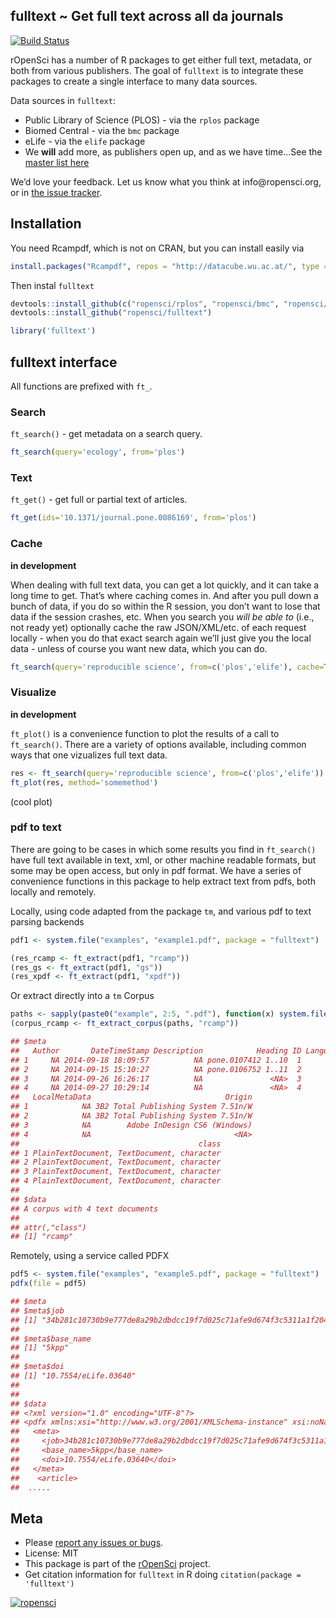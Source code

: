 ## fulltext ~ Get full text across all da journals

[![Build Status](https://api.travis-ci.org/ropensci/fulltext.png)](https://travis-ci.org/ropensci/fulltext)

rOpenSci has a number of R packages to get either full text, metadata, or both from various publishers. The goal of `fulltext` is to integrate these packages to create a single interface to many data sources.

Data sources in `fulltext`:

* Public Library of Science (PLOS) - via the `rplos` package
* Biomed Central - via the `bmc` package
* eLife - via the `elife` package
* We __will__ add more, as publishers open up, and as we have time...See the [master list here](https://github.com/ropensci/fulltext/issues/4#issuecomment-52376743)

We'd love your feedback. Let us know what you think at info@ropensci.org, or in [the issue tracker](https://github.com/ropensci/fulltext/issues).

## Installation

You need Rcampdf, which is not on CRAN, but you can install easily via

```r
install.packages("Rcampdf", repos = "http://datacube.wu.ac.at/", type = "source")
```

Then instal `fulltext`

```r
devtools::install_github(c("ropensci/rplos", "ropensci/bmc", "ropensci/elife"))
devtools::install_github("ropensci/fulltext")
```

```r
library('fulltext')
```

## fulltext interface

All functions are prefixed with `ft_`.

### Search

`ft_search()` - get metadata on a search query.

```r
ft_search(query='ecology', from='plos')
```

### Text

`ft_get()` - get full or partial text of articles.

```r
ft_get(ids='10.1371/journal.pone.0086169', from='plos')
```

### Cache

__in development__

When dealing with full text data, you can get a lot quickly, and it can take a long time to get. That's where caching comes in. And after you pull down a bunch of data, if you do so within the R session, you don't want to lose that data if the session crashes, etc. When you search you _will be able to_ (i.e., not ready yet) optionally cache the raw JSON/XML/etc. of each request locally - when you do that exact search again we'll just give you the local data - unless of course you want new data, which you can do.

```r
ft_search(query='reproducible science', from=c('plos','elife'), cache=TRUE)
```

### Visualize

__in development__

`ft_plot()` is a convenience function to plot the results of a call to `ft_search()`. There are a variety of options available, including common ways that one vizualizes full text data.

```r
res <- ft_search(query='reproducible science', from=c('plos','elife'))
ft_plot(res, method='somemethod')
```

(cool plot)

### pdf to text

There are going to be cases in which some results you find in `ft_search()` have full text available in text, xml, or other machine readable formats, but some may be open access, but only in pdf format. We have a series of convenience functions in this package to help extract text from pdfs, both locally and remotely.

Locally, using code adapted from the package `tm`, and various pdf to text parsing backends

```r
pdf1 <- system.file("examples", "example1.pdf", package = "fulltext")

(res_rcamp <- ft_extract(pdf1, "rcamp"))
(res_gs <- ft_extract(pdf1, "gs"))
(res_xpdf <- ft_extract(pdf1, "xpdf"))
```

Or extract directly into a `tm` Corpus

```r
paths <- sapply(paste0("example", 2:5, ".pdf"), function(x) system.file("examples", x, package = "fulltext"))
(corpus_rcamp <- ft_extract_corpus(paths, "rcamp"))
```

```r
## $meta
##   Author       DateTimeStamp Description            Heading ID Language
## 1     NA 2014-09-18 18:09:57          NA pone.0107412 1..10  1       en
## 2     NA 2014-09-15 15:10:27          NA pone.0106752 1..11  2       en
## 3     NA 2014-09-26 16:26:17          NA               <NA>  3       en
## 4     NA 2014-09-27 10:29:14          NA               <NA>  4       en
##   LocalMetaData                              Origin
## 1            NA 3B2 Total Publishing System 7.51n/W
## 2            NA 3B2 Total Publishing System 7.51n/W
## 3            NA        Adobe InDesign CS6 (Windows)
## 4            NA                                <NA>
##                                        class
## 1 PlainTextDocument, TextDocument, character
## 2 PlainTextDocument, TextDocument, character
## 3 PlainTextDocument, TextDocument, character
## 4 PlainTextDocument, TextDocument, character
##
## $data
## A corpus with 4 text documents
##
## attr(,"class")
## [1] "rcamp"
```

Remotely, using a service called PDFX

```r
pdf5 <- system.file("examples", "example5.pdf", package = "fulltext")
pdfx(file = pdf5)
```

```r
## $meta
## $meta$job
## [1] "34b281c10730b9e777de8a29b2dbdcc19f7d025c71afe9d674f3c5311a1f2044"
##
## $meta$base_name
## [1] "5kpp"
##
## $meta$doi
## [1] "10.7554/eLife.03640"
##
##
## $data
## <?xml version="1.0" encoding="UTF-8"?>
## <pdfx xmlns:xsi="http://www.w3.org/2001/XMLSchema-instance" xsi:noNamespaceSchemaLocation="http://pdfx.cs.man.ac.uk/static/article-schema.xsd">
##   <meta>
##     <job>34b281c10730b9e777de8a29b2dbdcc19f7d025c71afe9d674f3c5311a1f2044</job>
##     <base_name>5kpp</base_name>
##     <doi>10.7554/eLife.03640</doi>
##   </meta>
##    <article>
##  .....
```

## Meta

* Please [report any issues or bugs](https://github.com/ropensci/fulltext/issues).
* License: MIT
* This package is part of the [rOpenSci](http://ropensci.org/packages) project.
* Get citation information for `fulltext` in R doing `citation(package = 'fulltext')`

[![ropensci](http://ropensci.org/public_images/github_footer.png)](http://ropensci.org)
